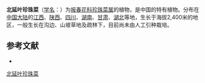 {{Speciesbox
| name = 北延叶珍珠菜
| status = 
| status_system = 
| image =
| genus = Lysimachia
| species = silvestrii
| authority = (Pamp.) Hand.-Mazz.
}}

'''北延叶珍珠菜'''（[[学名|学名]]：{{lang|la|''Lysimachia silvestrii''}}）为[[报春花科|报春花科]][[珍珠菜属|珍珠菜属]]的植物，是中国的特有植物。分布在[[中国大陆|中国大陆]]的[[江西|江西]]、[[陕西|陕西]]、[[四川|四川]]、[[湖南|湖南]]、[[甘肃|甘肃]]、[[湖北|湖北]]等地，生长于海拔2,400米的地区，一般生长在沟边、山坡草地及疏林下，目前尚未由人工引种栽培。

== 参考文献 ==
<div class="references-small">
* {{cite web| url =http://www.bioinfo.cn/db05/KmzwSpecies.php?action=view&id=17639| title =北延叶珍珠菜| work =《中国高等植物数据库全库》| publisher =中国科学院微生物研究所| author =昆明植物研究所| accessdate =2009-02-25| deadurl =yes| archiveurl =https://web.archive.org/web/20160305015740/http://www.bioinfo.cn/db05/KmzwSpecies.php?action=view&id=17639| archivedate =2016-03-05}}
</div>
{{Taxonbar|from=Q10902958}}

[[Category:珍珠菜属|北延叶珍珠菜]]


{{植物小作品}}
